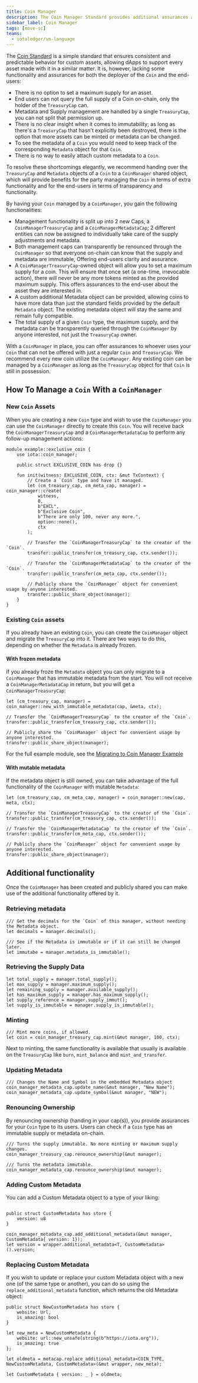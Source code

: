 ```yaml
---
title: Coin Manager
description: The Coin Manager Standard provides additional assurances and functionality when it comes to managing Coin supply and metadata.
sidebar_label: Coin Manager
tags: [move-sc]
teams:
  - iotaledger/vm-language
---
```



The [Coin Standard](./coin.mdx) is a simple standard that ensures consistent and predictable behavior for custom assets, allowing dApps to support every asset made with it in a similar matter. It is, however, lacking some functionality and assurances for both the deployer of the `Coin` and the end-users:

- There is no option to set a maximum supply for an asset.
- End users can not query the full supply of a Coin on-chain, only the holder of the `TreasuryCap` can.
- Metadata and Supply management are handled by a single `TreasuryCap`, you can not split that permission up.
- There is no clear insight when it comes to immutability; as long as there's a `TreasuryCap` that hasn't explicitly been destroyed, there is the option that more assets can be minted or metadata can be changed.
- To see the metadata of a `Coin` you would need to keep track of the corresponding `Metadata` object for that `Coin`.
- There is no way to easily attach custom metadata to a `Coin`.

To resolve these shortcomings elegantly, we recommend handing over the `TreasuryCap` and `Metadata` objects of a `Coin` to a `CoinManager` shared object, which will provide benefits for the party managing the `Coin` in terms of extra functionality and for the end-users in terms of transparency and functionality. 

By having your `Coin` managed by a `CoinManager`, you gain the following functionalities:

- Management functionality is split up into 2 new Caps, a `CoinManagerTreasuryCap` and a `CoinManagerMetadataCap`; 2 different entities can now be assigned to individually take care of the supply adjustments and metadata. 
- Both management caps can transparently be renounced through the `CoinManager` so that everyone on-chain can know that the supply and metadata are immutable, Offering end-users clarity and assurance.
- A `CoinManagerTreasuryCap`-owned object will allow you to set a maximum supply for a coin. This will ensure that once set (a one-time, irrevocable action), there will never be any more tokens minted as the provided maximum supply. This offers assurances to the end-user about the asset they are interested in.
- A custom additional Metadata object can be provided, allowing coins to have more data than just the standard fields provided by the default `Metadata` object. The existing metadata object will stay the same and remain fully compatible.
- The total supply of a given `Coin` type, the maximum supply, and the metadata can be transparently queried through the `CoinManager` by anyone interested, not just the `TreasuryCap` owner.

With a `CoinManager` in place, you can offer assurances to whoever uses your `Coin` that can not be offered with just a regular `Coin` and `TreasuryCap`. We recommend every new coin utilize the `CoinManager`. Any existing coin can be managed by a `CoinManager` as long as the `TreasuryCap` object for that `Coin` is still in possession.

## How To Manage a `Coin` With a `CoinManager`

### New `Coin` Assets

When you are creating a new `Coin` type and wish to use the `CoinManager` you can use the `CoinManager` directly to create this `Coin`. You will receive back the `CoinManagerTreasuryCap` and a `CoinManagerMetadataCap` to perform any follow-up management actions:

```move
module example::exclusive_coin {
    use iota::coin_manager;

    public struct EXCLUSIVE_COIN has drop {}

    fun init(witness: EXCLUSIVE_COIN, ctx: &mut TxContext) {
        // Create a `Coin` type and have it managed.
        let (cm_treasury_cap, cm_meta_cap, manager) = coin_manager::create(
            witness,
            0, 
            b"EXCL",
            b"Exclusive Coin",
            b"There are only 100, never any more.",
            option::none(),
            ctx
        );

        // Transfer the `CoinManagerTreasuryCap` to the creator of the `Coin`.
        transfer::public_transfer(cm_treasury_cap, ctx.sender());
        
        // Transfer the `CoinManagerMetadataCap` to the creator of the `Coin`.
        transfer::public_transfer(cm_meta_cap, ctx.sender());

        // Publicly share the `CoinManager` object for convenient usage by anyone interested.
        transfer::public_share_object(manager);
    }
}
```

### Existing `Coin` assets

If you already have an existing `Coin`, you can create the `CoinManager` object and migrate the `TreasuryCap` into it. There are two ways to do this, depending on whether the `Metadata` is already frozen. 

#### With frozen metadata

If you already froze the `Metadata` object you can only migrate to a `CoinManager` that has immutable metadata from the start. You will not receive a `CoinManagerMetadataCap` in return, but you will get a `CoinManagerTreasuryCap`:

```move
let (cm_treasury_cap, manager) = coin_manager::new_with_immutable_metadata(cap, &meta, ctx);

// Transfer the `CoinManagerTreasuryCap` to the creator of the `Coin`.
transfer::public_transfer(cm_treasury_cap, ctx.sender());

// Publicly share the `CoinManager` object for convenient usage by anyone interested.
transfer::public_share_object(manager);
```
For the full example module, see the [Migrating to Coin Manager Example](../../developer/iota-101/create-coin/migrate-to-coin-manager.mdx)

#### With mutable metadata

If the metadata object is still owned, you can take advantage of the full functionality of the `CoinManager` with mutable `Metadata`:

```move
let (cm_treasury_cap, cm_meta_cap, manager) = coin_manager::new(cap, meta, ctx);

// Transfer the `CoinManagerTreasuryCap` to the creator of the `Coin`.
transfer::public_transfer(cm_treasury_cap, ctx.sender());

// Transfer the `CoinManagerMetadataCap` to the creator of the `Coin`.
transfer::public_transfer(cm_meta_cap, ctx.sender());

// Publicly share the `CoinManager` object for convenient usage by anyone interested.
transfer::public_share_object(manager);
```

## Additional functionality

Once the `CoinManager` has been created and publicly shared you can make use of the additional functionality offered by it. 

### Retrieving metadata

```move
/// Get the decimals for the `Coin` of this manager, without needing the Metadata object.
let decimals = manager.decimals();

/// See if the Metadata is immutable or if it can still be changed later.
let immutabe = manager.metadata_is_immutable();
```

### Retrieving the Supply Data

```move
let total_supply = manager.total_supply();
let max_supply = manager.maximum_supply();
let remaining_supply = manager.available_supply();
let has_maximum_supply = manager.has_maximum_supply();
let supply_reference = manager.supply_immut();
let supply_is_immutable = manager.supply_is_immutable();
```

### Minting

```move
/// Mint more coins, if allowed.
let coin = coin_manager_treasury_cap.mint(&mut manager, 100, ctx);
```

Next to minting, the same functionality is available that usually is available on the `TreasuryCap` like `burn`, `mint_balance` and `mint_and_transfer`.

### Updating Metadata

```move
/// Changes the Name and Symbol in the embedded Metadata object
coin_manager_metadata_cap.update_name(&mut manager, "New Name");
coin_manager_metadata_cap.update_symbol(&mut manager, "NEW");
```

### Renouncing Ownership

By renouncing ownership (handing in your cap(s)), you provide assurances for your `Coin` type to its users. Users can check if a `Coin` type has an immutable supply or metadata on-chain.

```move
/// Turns the supply immutable. No more minting or maximum supply changes.
coin_manager_treasury_cap.renounce_ownership(&mut manager); 

/// Turns the metadata immutable.
coin_manager_metadata_cap.renounce_ownership(&mut manager); 
```

### Adding Custom Metadata

You can add a Custom Metadata object to a type of your liking:

```move

public struct CustomMetadata has store {
    version: u8
}

coin_manager_metadata_cap.add_additional_metadata(&mut manager, CustomMetadata{ version: 1}); 
let version = wrapper.additional_metadata<T, CustomMetadata>().version;
```

### Replacing Custom Metadata

If you wish to update or replace your custom Metadata object with a new one (of the same type or another), you can do so using the `replace_additional_metadata` function, which returns the old Metadata object:

```move
public struct NewCustomMetadata has store {
    website: Url,
    is_amazing: bool
}

let new_meta = NewCustomMetadata {
    website: url::new_unsafe(string(b"https://iota.org")),
    is_amazing: true
};

let oldmeta = metacap.replace_additional_metadata<COIN_TYPE, NewCustomMetadata, CustomMetadata>(&mut wrapper, new_meta);

let CustomMetadata { version: _ } = oldmeta;
```

<Quiz questions={questions} />